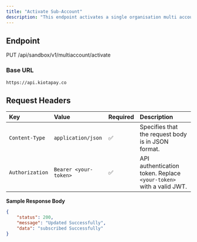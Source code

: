 ```yaml
---
title: "Activate Sub-Account"
description: "This endpoint activates a single organisation multi account subscription    "
---
```


## Endpoint

PUT /api/sandbox/v1/multiaccount/activate

### Base URL

`https://api.kiotapay.co`

## **Request Headers**

| Key             | Value                 | Required | Description                                                        |
| :-------------- | :-------------------- | :------- | :----------------------------------------------------------------- |
| `Content-Type`  | `application/json`    | ✅        | Specifies that the request body is in JSON format.                 |
| `Authorization` | `Bearer <your-token>` | ✅        | API authentication token. Replace `<your-token>` with a valid JWT. |

**Sample Response Body**

```json
{
    "status": 200,
    "message": "Updated Successfully",
    "data": "subscribed Successfully"
}
```